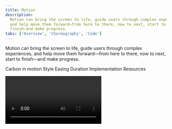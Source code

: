 ```yaml
---
title: Motion
description:
  Motion can bring the screen to life, guide users through complex experiences,
  and help move them forward—from here to there, now to next, start to
  finish—and make progress.
tabs: ['Overview', 'Choreography', 'Code']
---
```


<PageDescription>

Motion can bring the screen to life, guide users through complex experiences,
and help move them forward—from here to there, now to next, start to finish—and
make progress.

</PageDescription>

<AnchorLinks>

<AnchorLink>Carbon in motion</AnchorLink>
<AnchorLink>Style</AnchorLink>
<AnchorLink>Easing</AnchorLink>
<AnchorLink>Duration</AnchorLink>
<AnchorLink>Implementation</AnchorLink>
<AnchorLink>Resources</AnchorLink>

</AnchorLinks>

<Video title="Motion Overview" vimeoId="281513709" />

## Carbon in motion

[Carbon components](../../components/overview/) have motion built in for
microinteractions. However, the motion design of the overarching UI — that is,
how the components interact with each other and enter and exit the page itself —
is up to each product team to implement. Use this guidance to customize,
combine, coordinate, and choreograph this aspect of motion in the UI.

## Style

Carbon recognizes different types of moments in users' experience and offers two
styles of motion—_productive_ motion, and _expressive_ motion. The motion curves
are designed to reflect the duality of man and machine.

Productivity and expression are both essential to an interface. Reserve
expressive motion for occasional, important moments, to better capture the
user’s attention and offer a rhythmic break to the productive experience.

<Tabs>
<Tab label="Curves">
<Row>
<Column colSm={6} colMd={4} colLg={6}>
<p className="tab--columns_label"> Productive </p>

![Curve graphs representing differences between productive and expressive animation curves](images/Motion_overview_Curves_productive.svg)

</Column>
<Column colSm={6} colMd={4} colLg={6}>
<p className="tab--columns_label">Expressive</p>

![Curve graphs representing differences between productive and expressive animation curves](images/Motion_overview_Curves_expressive.svg)

</Column>

</Row>

</Tab>

<Tab label="Abstract">

<Video title="Style Abstract" vimeoId="310583009" />

</Tab>

<Tab label="In-situ">

<Video title="Style In-situ" vimeoId="310583036" />

</Tab>

</Tabs>

### Productive motion

Productive motion creates a sense of efficiency and responsiveness, while
remaining subtle and out of the way. Productive motion is appropriate for
moments when the user needs to focus on completing tasks. Microinteractions in
Carbon such as button states, dropdowns, revealing additional information, or
rendering data tables and visualizations were all designed with productive
motion.

### Expressive motion

Expressive motion delivers enthusiastic, vibrant, and highly visible movement.
Use expressive motion for significant moments such as opening a new page,
clicking the primary action button, or when the movement itself conveys a
meaning. System alerts and the appearance of notification boxes are great cases
for expressive motion.

<DoDontRow>
<DoDont type="do" colLg={12} colMd={8} fullWidth caption="Productive moments are labeled in blue, and expressive moments are labeled in magenta.">

<Video title="Expressive motion" vimeoId="310583077" />

</DoDont>
</DoDontRow>

## Easing

Strictly linear movement appears unnatural to the human eye. Elements on the
screen should speed up quickly and slow down smoothly, obeying the physics of a
light-weight material. "Easing curves" describe the precise amount of
accelerations in motion. We commonly use one of these three types of easing.

<DoDontRow>
<DoDont type="do" colLg={12} colMd={8} fullWidth caption="Elements on the screen speed up quickly and slow down smoothly, obeying the physics of a light-weight material.">

<Video title="Erasing" vimeoId="310582370" />

</DoDont>
</DoDontRow>

<br />

Avoid easing curves that are unnatural, distracting, or purely decorative. IBM
motion is essential and efficient, guiding users to value as quickly as
possible.

<DoDontRow>
<DoDont colLg={12} colMd={8} type="dont" fullWidth caption="Do not use easing curves that suggest bounce, stretch, or sudden stops.">

<Video title="avoid easing curves" vimeoId="310582418" />

</DoDont>
</DoDontRow>

### Standard easing

Use `standard-easing` when an element is visible from the beginning to the end
of a motion. Expanding tiles and the sorting of table rows are good examples.

<Tabs>
<Tab label="Curves">
<div>

<Video title="Standard easing curves 01" vimeoId="310582611" />

</div>
</Tab>
<Tab label="Examples">
<div>

<Video title="Standard easing examples 01" vimeoId="310582667" />

</div>
</Tab>
</Tabs>

| Style      | IBM Motion package             | CSS                             | After Effects              |
| ---------- | ------------------------------ | ------------------------------- | -------------------------- |
| Productive | `motion(standard, productive)` | cubic-bezier(0.2, 0, 0.38, 0.9) | outgoing 20%, incoming 62% |
| Expressive | `motion(standard, expressive)` | cubic-bezier(0.4, 0.14, 0.3, 1) | outgoing 40%, incoming 70% |

### Entrance easing

With this style, an element quickly appears and slows down to a stop. Use
`entrance-ease` when adding elements to the view, such as a modal or toaster
appearing. Elements moving in response to the user's input, such as a dropdown
opening or toggle switching should also use this style.

<Tabs>
<Tab label="Curves">
<div>

<Video title="Standard easing curves 02" vimeoId="310582467" />

</div>
</Tab>
<Tab label="Examples">
<div>

<Video title="Standard easing examples 02" vimeoId="310582503" />

</div>
</Tab>
</Tabs>

| Style      | IBM Motion package             | CSS                           | After Effects             |
| ---------- | ------------------------------ | ----------------------------- | ------------------------- |
| Productive | `motion(entrance, productive)` | cubic-bezier(0, 0, 0.38, 0.9) | outgoing 0%, incoming 62% |
| Expressive | `motion(entrance, expressive)` | cubic-bezier(0, 0, 0.3, 1)    | outgoing 0%, incoming 70% |

### Exit easing

Use `exit-easing` when removing elements from view, such as closing a modal or
toaster. The element speeds up as it exits from view, implying that its
departure from the screen is permanent.

An exception to exits: if an element leaves the view but stays nearby, ready to
reappear upon user action, use standard easing instead. A good example of this
is a side panel. The panel leaves the view, but slows down as it exits, implying
that it would come to rest just outside the view, and ready to be recalled.

<Tabs>
<Tab label="Curves">
<div>

<Video title="Standard easing curves 03" vimeoId="310582530" />

</div>
</Tab>
<Tab label="Examples">
<div>

<Video title="Standard easing examples 03" vimeoId="310582574" />

</div>
</Tab>
</Tabs>

| Style      | IBM motion package         | CSS                           | After Effects             |
| ---------- | -------------------------- | ----------------------------- | ------------------------- |
| Productive | `motion(exit, productive)` | cubic-bezier(0.2, 0, 1, 0.9)  | outgoing 20%, incoming 0% |
| Expressive | `motion(exit, expressive)` | cubic-bezier(0.4, 0.14, 1, 1) | outgoing 40%, incoming 0% |

### Summary on easing

The
[IBM motion package](https://github.com/carbon-design-system/carbon/tree/v10/packages/motion)
has the easing curves stored for fast access. This is the recommended method to
call an easing curve and stay connected to receive any future updates.

| Easing curve    | Productive                     | Expressive                     |
| --------------- | ------------------------------ | ------------------------------ |
| Standard easing | `motion(standard, productive)` | `motion(standard, expressive)` |
| Entrance easing | `motion(entrance, productive)` | `motion(entrance, expressive)` |
| Exit easing     | `motion(exit, productive)`     | `motion(exit, expressive)`     |

If you are unable to use the above method, cubic-bezier curve notation is the
standard way to express easing curves.

| Easing curve    | Productive                      | Expressive                      |
| --------------- | ------------------------------- | ------------------------------- |
| Standard easing | cubic-bezier(0.2, 0, 0.38, 0.9) | cubic-bezier(0.4, 0.14, 0.3, 1) |
| Entrance easing | cubic-bezier(0, 0, 0.38, 0.9)   | cubic-bezier(0, 0, 0.3, 1)      |
| Exit easing     | cubic-bezier(0.2, 0, 1, 0.9)    | cubic-bezier(0.4, 0.14, 1, 1)   |

## Duration

Duration is calculated based on the style and size of the motion. Among the two
motion styles, productive motion is significantly faster than expressive motion.
Motion’s duration should be dynamic based on the size of the animation; the
larger the change in distance (traveled) or size (scaling) of the element, the
longer the animation takes.

<DoDontRow>
<DoDont type="do" colLg={8} colMd={8} caption="Duration contrast between a taller and a shorter component.">

<Video title="Duration" vimeoId="310582312" />

</DoDont>
</DoDontRow>

<br />

When custom duration is possible, please use the
[Motion Generator](https://ibm.github.io/motion/) to get the customized duration
calculated for your element. Carbon uses a non-linear duration scale to achieve
better perceived consistency across all distances.

<Row className="resource-card-group">
  <Column colMd={4} colLg={4} noGutterSm>
    <ResourceCard
      subTitle="Motion Generator"
      href="https://ibm.github.io/motion/"
    />
  </Column>
</Row>

<br />

### Duration tokens

Dynamic duration is an upcoming built-in feature for Carbon components and a
part of the motion package. Currently, there are six static value tokens for
easier implementation.

| Token                  | Usage                                                         | Value |     |
| ---------------------- | ------------------------------------------------------------- | ----- | --- |
| `duration-fast-01`     | Micro-interactions such as button and toggle                  | 70ms  |     |
| `duration-fast-02`     | Micro-interactions such as fade                               | 110ms |     |
| `duration-moderate-01` | Micro-interactions, small expansion, short distance movements | 150ms |     |
| `duration-moderate-02` | Expansion, system communication, toast                        | 240ms |     |
| `duration-slow-01`     | Large expansion, important system notifications               | 400ms |     |
| `duration-slow-02`     | Background dimming                                            | 700ms |     |

## Implementation

### Motion design strategy

Follow these steps to assess your interface for purposeful motion:

1. Define the goals and values of the product.
2. Establish information hierarchy within the view.
3. Identify the journey you will guide users through.
4. Identify key moments and opportunities for UI motion in the journey.
   Examples:
   - Give feedback, such as hover states and active state component behaviors
     like opening a dropdown menu
   - Solutions to a UX need, such as reducing cognitive load with progressive
     disclosure
   - Providing guidance, such as revealing a call to action to draw users’
     attention
5. Assign or determine either productive or expressive motion
6. Prototype and test

### Evaluation checklist

1. Is your motion purposeful?
   - What problem is motion solving?
   - Does it enhance the user's understanding of an action?
2. Is your motion responsive?
   - Do user actions receive immediate feedback that's seen and felt?
   - Do micro-interactions use `ease-out` on user input?
   - Do micro-interactions fall within a static duration ranging from 90–120 ms?
   - If there are large, or full screen, transitions in your product, are there
     continuous elements in your transition to guide the user?
3. Is your motion meticulous?
   - Did you use the appropriate easing curves?
   - Is each motion individually considered?
   - Do related movements have a unified relationship with each other?
   - Is the motion effective across all screen sizes? Keep in mind that on
     mobile screens, subtle motions may be easily missed.
4. Is your motion unobtrusive?
   - The best interface motion may go unnoticed, because it often keeps users
     engaged with their tasks. Is your motion frequently noticed by average
     users? If so, consider removing or minimizing it.

### Adaptive interface motion design

A large population of users exist with impaired vision or impaired ability to
perceive and handle motion in UI. In addition, not all devices are powerful
enough to smoothly perform all the motion you would like, no matter how
essential the motion design is. Always provide alternatives for interface state
transitions. Consider simplified or reduced motion designs for mobile and
tablet. Make sure there is always a way to communicate similar messages
statically.

## Resources

<Row className="resource-card-group">
  <Column colMd={4} colLg={4} noGutterSm>
    <ResourceCard
      subTitle="IBM Motion Generator"
      href="https://ibm.github.io/motion/"
    >

<MdxIcon name="bee" />

  </ResourceCard>
  </Column>
  <Column colMd={4} colLg={4} noGutterSm>
    <ResourceCard
      subTitle="Elements package: Motion"
      href="https://github.com/carbon-design-system/carbon/tree/v10/packages/motion"
    >

<MdxIcon name="github" />

  </ResourceCard>
  </Column>
</Row>
